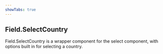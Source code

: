 ```yaml
---
showTabs: true
---
```


## Field.SelectCountry

Field.SelectCountry is a wrapper component for the select component, with options built in for selecting a country.
